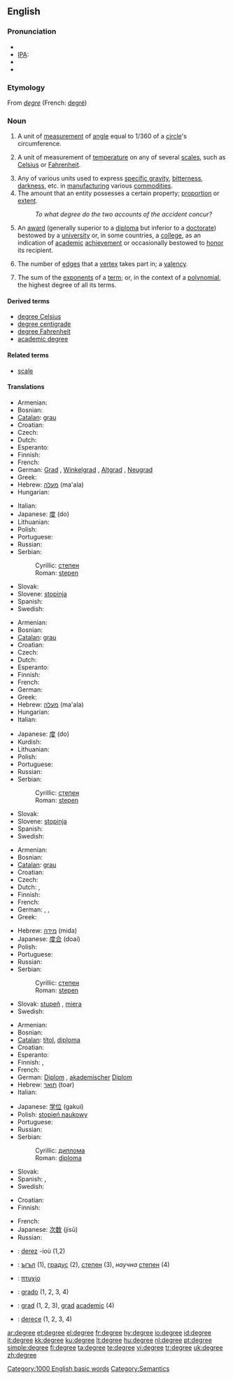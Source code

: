==English==
{{wikipedia}}
{{rank|happiness|religion|dress|916|degree|spoken|stop|moral}}

===Pronunciation===
* {{enPR|dĭgrē'}}
* [[IPA]]: {{unicode|/dɪ'gri/}}
* {{SAMPA|/dI"gri/}}
* {{audio|en-us-degree.ogg|Audio (US)}}

===Etymology===
From {{etyl|fro}} ''[[degre]]'' (French: [[degré]])

===Noun===
{{en-noun}}

# {{geometry}} A unit of [[measurement]] of [[angle]] equal to 1/360 of a [[circle]]'s circumference.
# {{physics}} A unit of measurement of [[temperature]] on any of several [[scales]], such as [[Celsius]] or [[Fahrenheit]].<!--this info belongs at "kelvin", not here: (Note that the [[kelvin]] is a temperature unit without a degree symbol.)-->
# Any of various units used to express [[specific gravity]], [[bitterness]], [[darkness]], etc. in [[manufacturing]] various [[commodities]].
# The amount that an entity possesses a certain property; [[proportion]] or [[extent]].
#: ''To what degree do the two accounts of the accident concur?''
# An [[award]] (generally superior to a [[diploma]] but inferior to a [[doctorate]]) bestowed by a [[university]] or, in some countries, a [[college]], as an indication of [[academic]] [[achievement]] or occasionally bestowed to [[honor]] its recipient.<!-- Could be used (if not correctly) to describe any [[undergraduate]] or [[postgraduate]] training.-->
# {{graph theory}} The number of [[edge]]s that a [[vertex]] takes part in; a [[valency]].
# {{mathematics}} The sum of the [[exponent]]s of a [[term]]; or, in the context of a [[polynomial]], the highest degree of all its terms.

====Derived terms====
* [[degree Celsius]]
* [[degree centigrade]]
* [[degree Fahrenheit]]
* [[academic degree]]

====Related terms====
* [[scale]]

====Translations====
{{trans-top|in geometry: unit of angle}}
* Armenian: {{t|hy|աստիճան|sc=Armn|tr=astič̣an}}
* Bosnian: {{t-|bs|stepen|f}}
* [[Catalan]]: [[grau]] {{m}}
* Croatian: {{t-|hr|stupanj|m}}
* Czech: {{t-|cs|stupeň|m}}
* Dutch: {{t+|nl|graad|m}}
* Esperanto: {{t|eo|grado}}
* Finnish: {{t+|fi|aste}}
* French: {{t+|fr|degré|m}}
* German: [[Grad]] {{m}}, [[Winkelgrad]] {{n}}, [[Altgrad]] {{n}}, [[Neugrad]] {{n}}
* Greek: {{t+|el|μοίρα|f|sc=Grek}}
* Hebrew: [[מעלה]] (ma'ala) {{f}}
* Hungarian: {{t|hu|fok}}
{{trans-mid}}
* Italian: {{t+|it|grado|m}}
* Japanese: [[度]] (do)
* Lithuanian: {{t+|lt|laipsnis|m|xs=Lithuanian}}
* Polish: {{t+|pl|stopień|m}}
* Portuguese: {{t+|pt|grau|m}}
* Russian: {{t|ru|градус|m|sc=Cyrl|tr=grádus}}
* Serbian:
*: Cyrillic: [[степен#Serbian|степен]] {{m}}
*: Roman: [[stepen#Serbian|stepen]] {{m}}
* Slovak: {{t-|sk|stupeň|m}}
* Slovene: [[stopinja]] {{f}}
* Spanish: {{t-|es|grado|m}}
* Swedish: {{t+|sv|grad|c}}
{{trans-bottom}}

{{trans-top|unit of temperature}}
* Armenian: {{t|hy|աստիճան|sc=Armn|tr=astič̣an}}
* Bosnian: {{t-|bs|stepen|f}}
* [[Catalan]]: [[grau]] {{m}}
* Croatian: {{t-|hr|stupanj|m}}
* Czech: {{t-|cs|stupeň|m}}
* Dutch: {{t+|nl|graad|m}}
* Esperanto: {{t|eo|grado}}
* Finnish: {{t+|fi|aste}}
* French: {{t+|fr|degré|m}}
* German: {{t+|de|Grad|m}}
* Greek: {{t+|el|βαθμός|m|sc=Grek}}
* Hebrew: [[מעלה]] (ma'ala) {{f}}
* Hungarian: {{t|hu|fok}}
* Italian: {{t+|it|grado|m}}
{{trans-mid}}
* Japanese: [[度]] (do)
* Kurdish: {{KUchar|[[پله‌]]}}
* Lithuanian: {{t+|lt|laipsnis|m|xs=Lithuanian}}
* Polish: {{t+|pl|stopień|m}}
* Portuguese: {{t+|pt|grau|m}}
* Russian: {{t|ru|градус|m|sc=Cyrl|tr=grádus}}
* Serbian:
*: Cyrillic: [[степен#Serbian|степен]] {{m}}
*: Roman: [[stepen#Serbian|stepen]] {{m}}
* Slovak: {{t-|sk|stupeň|m}}
* Slovene: [[stopinja]] {{f}}
* Spanish: {{t-|es|grado|m}}
* Swedish: {{t+|sv|grad|c}}
{{trans-bottom}}

{{trans-top|amount, proportion, extent}}
* Armenian: {{t|hy|աստիճան|sc=Armn|tr=astič̣an}}
* Bosnian: {{t-|bs|stepen|f}}
* [[Catalan]]: [[grau]] {{m}}
* Croatian: {{t-|hr|stupanj|m}}
* Czech: {{t-|cs|stupeň|m}}
* Dutch: {{t+|nl|graad|m}}, {{t-|nl|mate|c}}
* Finnish: {{t+|fi|aste}}
* French: {{t+|fr|degré|m}}
* German: {{t+|de|Ausmaß|n}}, {{t+|de|Grad|m}}, {{t+|de|Umfang|m}}
* Greek: {{t+|el|βαθμός|m|sc=Grek}}
{{trans-mid}}
* Hebrew: [[מידה]] (mida) {{f}}
* Japanese: [[度合]] (doai)
* Polish: {{t+|pl|stopień|m}}
* Portuguese: {{t+|pt|grau|m}}
* Russian: {{t|ru|степень|f|sc=Cyrl|tr=st'ép'en'}}
* Serbian:
*: Cyrillic: [[степен#Serbian|степен]] {{m}}
*: Roman: [[stepen#Serbian|stepen]] {{m}}
* Slovak: [[stupeň]] {{m}}, [[miera]] {{f}}
* Swedish: {{t+|sv|grad|c}}
{{trans-bottom}}

{{trans-top|academic award}}
* Armenian: {{t|hy|կոչում|sc=Armn|tr=kočum}}
* Bosnian: {{t-|bs|diploma|f}}
* [[Catalan]]: [[títol]], [[diploma]]
* Croatian: {{t-|hr|diploma|f}}
* Esperanto: {{t-|eo|diplomo|xs=Esperanto}}
* Finnish: {{t-|fi|oppiarvo}}, {{t-|fi|tutkinto}}
* French: {{t+|fr|diplôme|m}}
* German: [[Diplom]] {{m}}, [[akademischer]] [[Diplom]] {{m}}
* Hebrew: [[תואר]] (toar) {{m}}
* Italian: {{t+|it|laurea|f}}
{{trans-mid}}
* Japanese: [[学位]] (gakui)
* Polish: [[stopień naukowy]] {{m}}
* Portuguese: {{t+|pt|diploma|m}}
* Russian: {{t|ru|учёная степень|f|sc=Cyrl|tr=učónaja st'ép'en'}}
* Serbian:
*: Cyrillic: [[диплома#Serbian|диплома]] {{f}}
*: Roman: [[diploma#Serbian|diploma]] {{f}}
* Slovak: {{t-|sk|titul|m}}
* Spanish: {{t-|es|título|m}}, {{t-|es|diploma|m}}
* Swedish: {{t-|sv|examen|c}}
{{trans-bottom}}

{{trans-top|in graph theory: the number of edges that a vertex takes part in}}
* Croatian: {{t-|hr|stupanj|m}}
* Finnish: {{t+|fi|aste}}
{{trans-mid}}
* French: {{t+|fr|degré|m}}
* Japanese: [[次数]] (jisū)
* Russian: {{t|ru|степень|f|sc=Cyrl|tr=st'ép'en'}}
{{trans-bottom}}

{{checktrans-top}}
* {{ttbc|Breton}}: [[derez]] {{m}} -ioù (1,2)
* {{ttbc|Bulgarian}}: [[ъгъл]] {{m}} (1), [[градус]] {{m}} (2), [[степен]] {{f}} (3), ''научна'' [[степен]] {{f}} (4)
* {{ttbc|Greek}}: [[πτυχίο]]
* {{ttbc|Interlingua}}: [[grado#Interlingua|grado]] (1, 2, 3, 4)
* {{ttbc|Romanian}}: [[grad#Romanian|grad]] {{m}} (1, 2, 3), [[grad#Romanian|grad]] [[academic#Romanian|academic]] {{m}} (4)
* {{ttbc|Turkish}}: [[derece]] (1, 2, 3, 4)
{{trans-bottom}}

[[Category:1000 English basic words]]
[[Category:Semantics]]

[[ar:degree]]
[[et:degree]]
[[el:degree]]
[[fr:degree]]
[[hy:degree]]
[[io:degree]]
[[id:degree]]
[[it:degree]]
[[kk:degree]]
[[ku:degree]]
[[lt:degree]]
[[hu:degree]]
[[nl:degree]]
[[pt:degree]]
[[simple:degree]]
[[fi:degree]]
[[ta:degree]]
[[te:degree]]
[[vi:degree]]
[[tr:degree]]
[[uk:degree]]
[[zh:degree]]